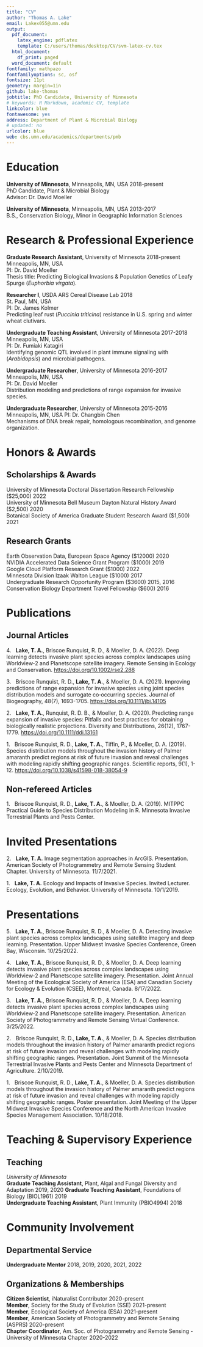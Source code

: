 ```yaml
---
title: "CV"
author: "Thomas A. Lake"
email: Lakex055@umn.edu
output:
  pdf_document:
    latex_engine: pdflatex
    template: C:/users/thomas/desktop/CV/svm-latex-cv.tex
  html_document:
    df_print: paged
  word_document: default
fontfamily: mathpazo
fontfamilyoptions: sc, osf
fontsize: 11pt
geometry: margin=1in
github: lake-thomas
jobtitle: PhD Candidate, University of Minnesota
# keywords: R Markdown, academic CV, template
linkcolor: blue
fontawesome: yes
address: Department of Plant & Microbial Biology
# updated: no
urlcolor: blue
web: cbs.umn.edu/academics/departments/pmb
---
```

<!-- I am using Steven V. Miller's CV template, available here: https://github.com/svmiller/svm-r-markdown-templates
Thank you Steve! -->

# Education
**University of Minnesota**, Minneapolis, MN, USA \hfill 2018-present  
PhD Candidate, Plant & Microbial Biology  
Advisor: Dr. David Moeller

**University of Minnesota**, Minneapolis, MN, USA \hfill 2013-2017   
B.S., Conservation Biology, Minor in Geographic Information Sciences
\vspace{4pt}


# Research & Professional Experience
**Graduate Research Assistant**, University of Minnesota \hfill 2018-present  
Minneapolis, MN, USA  
PI: Dr. David Moeller  
Thesis title:  Predicting Biological Invasions & Population Genetics of Leafy Spurge (*Euphorbia virgata*).
  
**Researcher I**, USDA ARS Cereal Disease Lab \hfill 2018  
St. Paul, MN, USA  
PI: Dr. James Kolmer  
Predicting leaf rust (*Puccinia triticina*) resistance in U.S. spring and winter wheat clutivars.

**Undergraduate Teaching Assistant**, University of Minnesota \hfill 2017-2018  
Minneapolis, MN, USA  
PI: Dr. Fumiaki Katagiri  
Identifying genomic QTL involved in plant immune signaling with (*Arabidopsis*) and microbial pathogens.

**Undergraduate Researcher**, University of Minnesota \hfill 2016-2017  
Minneapolis, MN, USA  
PI: Dr. David Moeller  
Distribution modeling and predictions of range expansion for invasive species.

**Undergraduate Researcher**, University of Minnesota \hfill 2015-2016  
Minneapolis, MN, USA
PI: Dr. Changbin Chen  
Mechanisms of DNA break repair, homologous recombination, and genome organization.
\vspace{4pt}


# Honors & Awards
## Scholarships & Awards
University of Minnesota Doctoral Dissertation Research Fellowship ($25,000) \hfill 2022  
University of Minnesota Bell Museum Dayton Natural History Award ($2,500) \hfill 2020  
Botanical Society of America Graduate Student Research Award ($1,500) \hfill 2021


## Research Grants
Earth Observation Data, European Space Agency ($12000) \hfill 2020  
NVIDIA Accelerated Data Science Grant Program ($1000) \hfill 2019  
Google Cloud Platform Research Grant ($1000) \hfill 2022  
Minnesota Division Izaak Walton League ($1000) \hfill 2017  
Undergraduate Research Opportunity Program ($3600) \hfill 2015, 2016  
Conservation Biology Department Travel Fellowship ($600) \hfill 2016  
\vspace{4pt}



# Publications
## Journal Articles
4\.&nbsp;&nbsp;
**Lake, T. A.**, Briscoe Runquist, R. D., & Moeller, D. A. (2022). Deep learning detects invasive plant species across complex landscapes using Worldview‐2 and Planetscope satellite imagery. Remote Sensing in Ecology and Conservation. [https://doi.org/10.1002/rse2.288](https://zslpublications.onlinelibrary.wiley.com/doi/full/10.1002/rse2.288)

3\.&nbsp;&nbsp;
Briscoe Runquist, R. D., **Lake, T. A.**, & Moeller, D. A. (2021). Improving predictions of range expansion for invasive species using joint species distribution models and surrogate co‐occurring species. Journal of Biogeography, 48(7), 1693-1705. [https://doi.org/10.1111/jbi.14105](https://onlinelibrary.wiley.com/doi/full/10.1111/jbi.14105)

2\.&nbsp;&nbsp;
**Lake, T. A.**, Runquist, R. D. B., & Moeller, D. A. (2020). Predicting range expansion of invasive species: Pitfalls and best practices for obtaining biologically realistic projections. Diversity and Distributions, 26(12), 1767-1779. [https://doi.org/10.1111/ddi.13161](https://onlinelibrary.wiley.com/doi/full/10.1111/ddi.13161)

1\.&nbsp;&nbsp;
Briscoe Runquist, R. D., **Lake, T. A.**, Tiffin, P., & Moeller, D. A. (2019). Species distribution models throughout the invasion history of Palmer amaranth predict regions at risk of future invasion and reveal challenges with modeling rapidly shifting geographic ranges. Scientific reports, 9(1), 1-12. [https://doi.org/10.1038/s41598-018-38054-9](https://www.nature.com/articles/s41598-018-38054-9)

## Non-refereed Articles
1\.&nbsp;&nbsp;
Briscoe Runquist, R. D., **Lake, T. A.**, & Moeller, D. A. (2019). MITPPC Practical Guide to Species Distribution Modeling in R. Minnesota Invasive Terrestrial Plants and Pests Center.  
\vspace{4pt}



# Invited Presentations
2\.&nbsp;&nbsp;
**Lake, T. A.** Image segmentation approaches in ArcGIS. Presentation. American Society of Photogrammetry and Remote Sensing Student Chapter. University of Minnesota. 11/7/2021.  

1\.&nbsp;&nbsp;
**Lake, T. A.** Ecology and Impacts of Invasive Species. Invited Lecturer. Ecology, Evolution, and Behavior. University of Minnesota. 10/1/2019.  


# Presentations
5\.&nbsp;&nbsp;
**Lake, T. A.**, Briscoe Runquist, R. D., & Moeller, D. A. Detecting invasive plant species across complex landscapes using satellite imagery and deep learning. Presentation. Upper Midwest Invasive Species Conference, Green Bay, Wisconsin. 10/25/2022.  

4\.&nbsp;&nbsp;
**Lake, T. A.**, Briscoe Runquist, R. D., & Moeller, D. A. Deep learning detects invasive plant species across complex landscapes using Worldview‐2 and Planetscope satellite imagery. Presentation. Joint Annual Meeting of the Ecological Society of America (ESA) and Canadian Society for Ecology & Evolution (CSEE), Montreal, Canada. 8/17/2022.  

3\.&nbsp;&nbsp;
**Lake, T. A.**, Briscoe Runquist, R. D., & Moeller, D. A. Deep learning detects invasive plant species across complex landscapes using Worldview‐2 and Planetscope satellite imagery. Presentation. American Society of Photogrammetry and Remote Sensing Virtual Conference. 3/25/2022.  

2\.&nbsp;&nbsp;
Briscoe Runquist, R. D., **Lake, T. A.**, & Moeller, D. A. Species distribution models throughout the invasion history of Palmer amaranth predict regions at risk of future invasion and reveal challenges with modeling rapidly shifting geographic ranges. Presentation. Joint Summit of the Minnesota Terrestrial Invasive Plants and Pests Center and Minnesota Department of Agriculture. 2/10/2019.  

1\.&nbsp;&nbsp; 
Briscoe Runquist, R. D., **Lake, T. A.**, & Moeller, D. A. Species distribution models throughout the invasion history of Palmer amaranth predict regions at risk of future invasion and reveal challenges with modeling rapidly shifting geographic ranges. Poster presentation. Joint Meeting of the Upper Midwest Invasive Species Conference and the North American Invasive Species Management Association. 10/18/2018.  
\vspace{4pt}

# Teaching & Supervisory Experience
## Teaching
*University of Minnesota*  
**Graduate Teaching Assistant**, Plant, Algal and Fungal Diversity and Adaptation \hfill 2019, 2020
**Graduate Teaching Assistant**, Foundations of Biology (BIOL1961) \hfill 2019  
**Undergraduate Teaching Assistant**, Plant Immunity (PBIO4994) \hfill 2018  
\vspace{4pt}


# Community Involvement

## Departmental Service
**Undergraduate Mentor** 2018, 2019, 2020, 2021, 2022

## Organizations & Memberships
**Citizen Scientist**, iNaturalist Contributor \hfill 2020-present  
**Member**, Society for the Study of Evolution (SSE)  \hfill 2021-present  
**Member**, Ecological Society of America (ESA)  \hfill 2021-present  
**Member**, American Society of Photogrammetry and Remote Sensing (ASPRS)  \hfill 2020-present    
**Chapter Coordinator**, Am. Soc. of Photogrammetry and Remote Sensing - University of Minnesota Chapter  \hfill 2020-2022  


<!-- ## Skills -->
<!-- **Languages and Frameworks**: R (including base, tidyverse, modelling, visualization), Github, Markdown, Python, SQL, HTML, Bash -->
<!-- **Code**: R, python, html, bash -->
<!-- **Statistics**: Linear models, mixed models, foundational statistics (e.g. anovas,  etc), machine learning. -->
<!-- Version control (git/Github), High performance computing, Data management -->